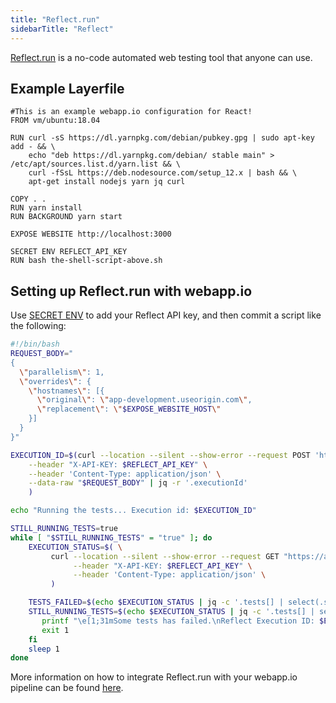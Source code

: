 ```yaml
---
title: "Reflect.run"
sidebarTitle: "Reflect"
---
```


[Reflect.run](https://reflect.run/) is a no-code automated web testing tool that
anyone can use.

## Example Layerfile

```docker Layerfile
#This is an example webapp.io configuration for React!
FROM vm/ubuntu:18.04

RUN curl -sS https://dl.yarnpkg.com/debian/pubkey.gpg | sudo apt-key add - && \
    echo "deb https://dl.yarnpkg.com/debian/ stable main" > /etc/apt/sources.list.d/yarn.list && \
    curl -fSsL https://deb.nodesource.com/setup_12.x | bash && \
    apt-get install nodejs yarn jq curl

COPY . .
RUN yarn install
RUN BACKGROUND yarn start

EXPOSE WEBSITE http://localhost:3000

SECRET ENV REFLECT_API_KEY
RUN bash the-shell-script-above.sh
```

## Setting up Reflect.run with webapp.io

Use [SECRET ENV](https://webapp.io/docs/layerfile-reference/secret-environments)
to add your Reflect API key, and then commit a script like the following:

```bash
#!/bin/bash
REQUEST_BODY="
{
  \"parallelism\": 1,
  \"overrides\": {
    \"hostnames\": [{
      \"original\": \"app-development.useorigin.com\",
      \"replacement\": \"$EXPOSE_WEBSITE_HOST\"
    }]
  }
}"

EXECUTION_ID=$(curl --location --silent --show-error --request POST 'https://api.reflect.run/v1/tags/suite/executions' \
    --header "X-API-KEY: $REFLECT_API_KEY" \
    --header 'Content-Type: application/json' \
    --data-raw "$REQUEST_BODY" | jq -r '.executionId'
    )

echo "Running the tests... Execution id: $EXECUTION_ID"

STILL_RUNNING_TESTS=true
while [ "$STILL_RUNNING_TESTS" = "true" ]; do
    EXECUTION_STATUS=$( \
         curl --location --silent --show-error --request GET "https://api.reflect.run/v1/executions/$EXECUTION_ID" \
              --header "X-API-KEY: $REFLECT_API_KEY" \
              --header 'Content-Type: application/json' \
         )

    TESTS_FAILED=$(echo $EXECUTION_STATUS | jq -c '.tests[] | select(.status | contains("failed"))')
    STILL_RUNNING_TESTS=$(echo $EXECUTION_STATUS | jq -c '.tests[] | select(.status | contains("running") or contains("queued")) | length > 0')    if ! [[ -z "$TESTS_FAILED" ]]; then
       printf "\e[1;31mSome tests has failed.\nReflect Execution ID: $EXECUTION_ID\nFailed tests: $TESTS_FAILED\n\n" >&2
       exit 1
    fi
    sleep 1
done
```

More information on how to integrate Reflect.run with your webapp.io pipeline
can be found
[here](https://reflect.run/docs/integrations/continuous-integration/).
